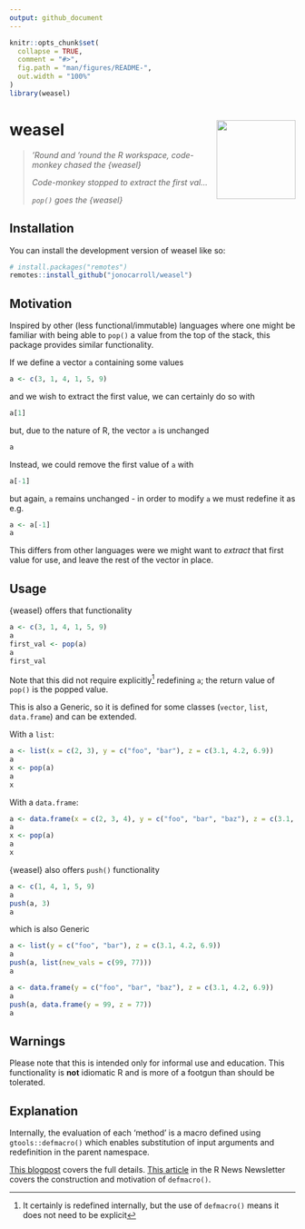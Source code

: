 ```yaml
---
output: github_document
---
```


<!-- README.md is generated from README.Rmd. Please edit that file -->

```r
knitr::opts_chunk$set(
  collapse = TRUE,
  comment = "#>",
  fig.path = "man/figures/README-",
  out.width = "100%"
)
library(weasel)
```

# weasel <img src="man/figures/logo.png" align="right" height="139" />

<!-- badges: start -->
<!-- badges: end -->

> *'Round and 'round the R workspace, code-monkey chased the {weasel}*
>
> *Code-monkey stopped to extract the first val...*
>
> *`pop()` goes the {weasel}*

## Installation

You can install the development version of weasel like so:

``` r
# install.packages("remotes")
remotes::install_github("jonocarroll/weasel")
```

## Motivation

Inspired by other (less functional/immutable) languages where one might be 
familiar with being able to `pop()` a value from the top of the stack, this 
package provides similar functionality.

If we define a vector `a` containing some values

```r
a <- c(3, 1, 4, 1, 5, 9)
```

and we wish to extract the first value, we can certainly do so with 

```r
a[1]
```

but, due to the nature of R, the vector `a` is unchanged

```r
a
```

Instead, we could remove the first value of `a` with

```r
a[-1]
```

but again, `a` remains unchanged - in order to modify `a` we must redefine it as e.g.

```r
a <- a[-1]
a
```

This differs from other languages were we might want to _extract_ that first value for use, 
and leave the rest of the vector in place.

## Usage

{weasel} offers that functionality

```r
a <- c(3, 1, 4, 1, 5, 9)
a
first_val <- pop(a)
a
first_val
```

Note that this did not require explicitly^[It certainly is redefined internally, but 
the use of `defmacro()` means it does not need to be explicit] redefining `a`; 
the return value of `pop()` is the popped value.

This is also a Generic, so it is defined for some classes (`vector`, `list`, `data.frame`) 
and can be extended.

With a `list`:

```r
a <- list(x = c(2, 3), y = c("foo", "bar"), z = c(3.1, 4.2, 6.9))
a
x <- pop(a)
a
x
```

With a `data.frame`:

```r
a <- data.frame(x = c(2, 3, 4), y = c("foo", "bar", "baz"), z = c(3.1, 4.2, 6.9))
a
x <- pop(a)
a
x
```

{weasel} also offers `push()` functionality

```r
a <- c(1, 4, 1, 5, 9)
a
push(a, 3)
a
```

which is also Generic

```r
a <- list(y = c("foo", "bar"), z = c(3.1, 4.2, 6.9))
a
push(a, list(new_vals = c(99, 77)))
a

a <- data.frame(y = c("foo", "bar", "baz"), z = c(3.1, 4.2, 6.9))
a
push(a, data.frame(y = 99, z = 77))
a
```

## Warnings

Please note that this is intended only for informal use and education. This 
functionality is **not** idiomatic R and is more of a footgun than should be 
tolerated.

## Explanation

Internally, the evaluation of each 'method' is a macro defined using `gtools::defmacro()` 
which enables substitution of input arguments and redefinition in the parent namespace.

[This blogpost](https://jcarroll.com.au/2023/06/10/reflecting-on-macros/) covers the full details. [This article](https://www.r-project.org/doc/Rnews/Rnews_2001-3.pdf) in the R News Newsletter 
covers the construction and motivation of `defmacro()`.

